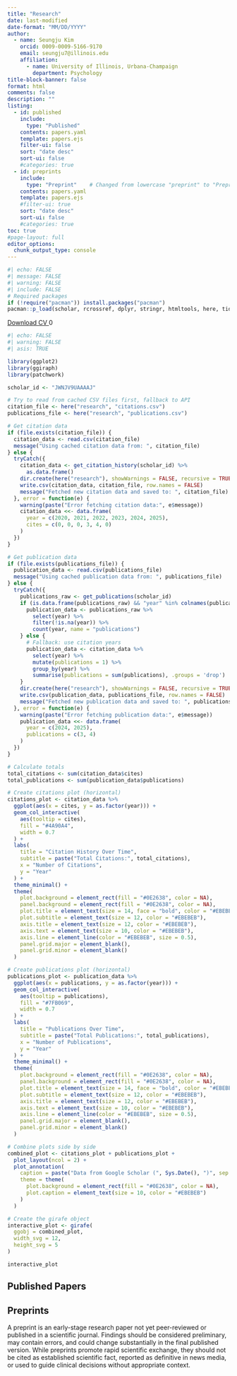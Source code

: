 ```yaml
---
title: "Research"
date: last-modified
date-format: "MM/DD/YYYY"
author:
  - name: Seungju Kim
    orcid: 0009-0009-5166-9170
    email: seungju7@illinois.edu
    affiliation: 
      - name: University of Illinois, Urbana-Champaign
        department: Psychology
title-block-banner: false
format: html
comments: false
description: "" 
listing:
  - id: published
    include: 
      type: "Published"
    contents: papers.yaml
    template: papers.ejs
    filter-ui: false
    sort: "date desc"
    sort-ui: false
    #categories: true  
  - id: preprints
    include: 
      type: "Preprint"    # Changed from lowercase "preprint" to "Preprint" to match YAML
    contents: papers.yaml
    template: papers.ejs
    #filter-ui: true
    sort: "date desc" 
    sort-ui: false
    #categories: true
toc: true    
#page-layout: full
editor_options: 
  chunk_output_type: console
---
```


```r
#| echo: FALSE
#| message: FALSE
#| warning: FALSE
#| include: FALSE
# Required packages
if (!require("pacman")) install.packages("pacman")
pacman::p_load(scholar, rcrossref, dplyr, stringr, htmltools, here, tidyverse, ggiraph, patchwork)
```

<a href="https://docs.google.com/document/d/1bB2WnhJIigiq-S9CmZNKPpmEYytFz98U/export?format=pdf" 
   class="btn btn-success" 
   target="_blank"
   id="cv-download-button"
   data-tracking="cv-download">
    <i class="bi bi-file-earmark-pdf"></i> Download CV
</a>
<span id="count" class="badge bg-primary ms-2">0</span>


<script type="module">
  import { initializeApp } from 'https://www.gstatic.com/firebasejs/9.6.1/firebase-app.js';
  import { getFirestore, doc, getDoc, runTransaction } from 'https://www.gstatic.com/firebasejs/9.6.1/firebase-firestore.js';

  document.addEventListener('DOMContentLoaded', function() {
    // Your web app's Firebase configuration
    const firebaseConfig = {
      apiKey: "{{ FB_API }}",
      authDomain: "cv-download-40a41.firebaseapp.com",
      projectId: "cv-download-40a41",
      storageBucket: "cv-download-40a41.firebasestorage.app",
      messagingSenderId: "842134969852",
      appId: "{{ APPID }}",
      measurementId: "G-7149VRMDP5"
    };

    // Initialize Firebase
    const app = initializeApp(firebaseConfig);
    const db = getFirestore(app);
    const countRef = doc(db, "counts", "cvDownload"); // Updated to match your new structure

    // Function to increment the CV download count
    async function incrementCount() {
      console.log("Increment button clicked");
      try {
        await runTransaction(db, async (transaction) => {
          const countDoc = await transaction.get(countRef);
          if (!countDoc.exists()) {
            console.log("Document does not exist. Creating new document.");
            transaction.set(countRef, { counts: 1 }); // Changed count to counts to match your field name
          } else {
            const newCount = countDoc.data().counts + 1; // Changed count to counts
            console.log("Document exists. Updating count to:", newCount);
            transaction.update(countRef, { counts: newCount }); // Changed count to counts
          }
        });
        console.log("Transaction successful!");
        getCount();
      } catch (error) {
        console.error("Transaction failed:", error);
      }
    }

    // Function to get the current CV download count
    async function getCount() {
      console.log("Fetching count from Firestore");
      try {
        const countDoc = await getDoc(countRef);
        if (countDoc.exists()) {
          console.log("Count document exists:", countDoc.data());
          document.getElementById("count").innerText = countDoc.data().counts; // Changed count to counts
        } else {
          console.log("Count document does not exist");
          document.getElementById("count").innerText = "0";
        }
      } catch (error) {
        console.error("Error getting document:", error);
      }
    }

    // Load the current count when the page loads
    getCount();

    // Attach event listener to the CV download button
    document.getElementById('cv-download-button').addEventListener('click', incrementCount);
  });
</script>

```r
#| echo: FALSE
#| warning: FALSE
#| asis: TRUE

library(ggplot2)
library(ggiraph)
library(patchwork)

scholar_id <- "JWNJV9UAAAAJ"

# Try to read from cached CSV files first, fallback to API
citation_file <- here("research", "citations.csv")
publications_file <- here("research", "publications.csv")

# Get citation data
if (file.exists(citation_file)) {
  citation_data <- read.csv(citation_file)
  message("Using cached citation data from: ", citation_file)
} else {
  tryCatch({
    citation_data <- get_citation_history(scholar_id) %>%
      as.data.frame()
    dir.create(here("research"), showWarnings = FALSE, recursive = TRUE)
    write.csv(citation_data, citation_file, row.names = FALSE)
    message("Fetched new citation data and saved to: ", citation_file)
  }, error = function(e) {
    warning(paste("Error fetching citation data:", e$message))
    citation_data <<- data.frame(
      year = c(2020, 2021, 2022, 2023, 2024, 2025),
      cites = c(0, 0, 0, 3, 4, 0)
    )
  })
}

# Get publication data
if (file.exists(publications_file)) {
  publication_data <- read.csv(publications_file)
  message("Using cached publication data from: ", publications_file)
} else {
  tryCatch({
    publications_raw <- get_publications(scholar_id)
    if (is.data.frame(publications_raw) && "year" %in% colnames(publications_raw)) {
      publication_data <- publications_raw %>%
        select(year) %>%
        filter(!is.na(year)) %>%
        count(year, name = "publications")
    } else {
      # Fallback: use citation years
      publication_data <- citation_data %>%
        select(year) %>%
        mutate(publications = 1) %>%
        group_by(year) %>%
        summarise(publications = sum(publications), .groups = 'drop')
    }
    dir.create(here("research"), showWarnings = FALSE, recursive = TRUE)
    write.csv(publication_data, publications_file, row.names = FALSE)
    message("Fetched new publication data and saved to: ", publications_file)
  }, error = function(e) {
    warning(paste("Error fetching publication data:", e$message))
    publication_data <<- data.frame(
      year = c(2024, 2025),
      publications = c(3, 4)
    )
  })
}

# Calculate totals
total_citations <- sum(citation_data$cites)
total_publications <- sum(publication_data$publications)

# Create citations plot (horizontal)
citations_plot <- citation_data %>%
  ggplot(aes(x = cites, y = as.factor(year))) +
  geom_col_interactive(
    aes(tooltip = cites),
    fill = "#4A90A4",
    width = 0.7
  ) +
  labs(
    title = "Citation History Over Time",
    subtitle = paste("Total Citations:", total_citations),
    x = "Number of Citations",
    y = "Year"
  ) +
  theme_minimal() +
  theme(
    plot.background = element_rect(fill = "#0E2638", color = NA),
    panel.background = element_rect(fill = "#0E2638", color = NA),
    plot.title = element_text(size = 14, face = "bold", color = "#EBEBEB"),
    plot.subtitle = element_text(size = 12, color = "#EBEBEB"),
    axis.title = element_text(size = 12, color = "#EBEBEB"),
    axis.text = element_text(size = 10, color = "#EBEBEB"),
    axis.line = element_line(color = "#EBEBEB", size = 0.5),
    panel.grid.major = element_blank(),
    panel.grid.minor = element_blank()
  )

# Create publications plot (horizontal)
publications_plot <- publication_data %>%
  ggplot(aes(x = publications, y = as.factor(year))) +
  geom_col_interactive(
    aes(tooltip = publications),
    fill = "#7FB069",
    width = 0.7
  ) +
  labs(
    title = "Publications Over Time",
    subtitle = paste("Total Publications:", total_publications),
    x = "Number of Publications",
    y = "Year"
  ) +
  theme_minimal() +
  theme(
    plot.background = element_rect(fill = "#0E2638", color = NA),
    panel.background = element_rect(fill = "#0E2638", color = NA),
    plot.title = element_text(size = 14, face = "bold", color = "#EBEBEB"),
    plot.subtitle = element_text(size = 12, color = "#EBEBEB"),
    axis.title = element_text(size = 12, color = "#EBEBEB"),
    axis.text = element_text(size = 10, color = "#EBEBEB"),
    axis.line = element_line(color = "#EBEBEB", size = 0.5),
    panel.grid.major = element_blank(),
    panel.grid.minor = element_blank()
  )

# Combine plots side by side
combined_plot <- citations_plot + publications_plot + 
  plot_layout(ncol = 2) +
  plot_annotation(
    caption = paste("Data from Google Scholar (", Sys.Date(), ")", sep = ""),
    theme = theme(
      plot.background = element_rect(fill = "#0E2638", color = NA),
      plot.caption = element_text(size = 10, color = "#EBEBEB")
    )
  )

# Create the girafe object
interactive_plot <- girafe(
  ggobj = combined_plot,
  width_svg = 12,
  height_svg = 5
)

interactive_plot
```


## Published Papers

:::{#published}
:::

## Preprints
:::callout-warning
A preprint is an early-stage research paper not yet peer-reviewed or published in a scientific journal. Findings should be considered preliminary, may contain errors, and could change substantially in the final published version. While preprints promote rapid scientific exchange, they should not be cited as established scientific fact, reported as definitive in news media, or used to guide clinical decisions without appropriate context.
:::

:::{#preprints}
:::